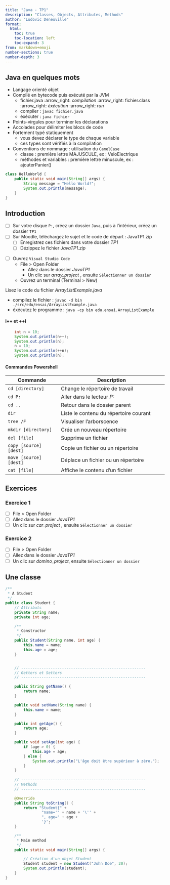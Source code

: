 ```yaml
---
title: "Java - TP1"
description: "Classes, Objects, Attributes, Methods"
author: "Ludovic Deneuville"
format:
  html:
    toc: true
    toc-location: left
    toc-expand: 3
from: markdown+emoji
number-sections: true
number-depth: 3
---
```


## Java en quelques mots

- Langage orienté objet
- Compilé en bytecode puis exécuté par la JVM
  - fichier.java :arrow_right: *compilation* :arrow_right: fichier.class :arrow_right: *éxécution* :arrow_right: *run*
  - compiler : `javac fichier.java`
  - éxécuter : `java fichier`
- Points-virgules pour terminer les déclarations 
- Accolades pour délimiter les blocs de code
- Fortement typé statiquement
  - vous devez déclarer le type de chaque variable
  - ces types sont vérifiés à la compilation
- Conventions de nommage : utilisation du `CamelCase`
  - classe : première lettre MAJUSCULE, ex : VeloElectrique
  - méthodes et variables : première lettre minuscule, ex : ajouterPanier()
  
  
```.java
class HelloWorld {
    public static void main(String[] args) { 
        String message = "Hello World!"; 
        System.out.println(message);
    }
}
```

## Introduction

:::::: {.callout-tip title="Conseil"}
- [ ] Sur votre disque `P:`, créez un dossier `Java`, puis à l'intérieur, créez un dossier `TP1`
- [ ] Sur Moodle, téléchargez le sujet et le code de départ : JavaTP1.zip
  - [ ] Enregistrez ces fichiers dans votre dossier *TP1*
  - [ ] Dézippez le fichier *JavaTP1.zip*
:::



- [ ] Ouvrez `Visual Studio Code`
  - File > Open Folder 
    - Allez dans le dossier *JavaTP1*
    - Un clic sur *array_project *, ensuite `Sélectionner un dossier`
  - Ouvrez un terminal (Terminal > New)

Lisez le code du fichier *ArrayListExample.java*

- compilez le fichier : `javac -d bin ./src/edu/ensai/ArrayListExample.java`
- éxécutez le programme : `java -cp bin edu.ensai.ArrayListExample`

#### i++ et ++i

```.java
    int n = 10;
    System.out.println(n++);
    System.out.println(n);
    n = 10;
    System.out.println(++n);
    System.out.println(n);
```

#### Commandes Powershell

| Commande                    | Description                                             |
|-----------------------------|---------------------------------------------------------|
| `cd [directory]`            | Change le répertoire de travail                         |
| `cd P:`                     | Aller dans le lecteur *P:*                              |
| `cd ..`                     | Retour dans le dossier parent                           |
| `dir`                       | Liste le contenu du répertoire courant                  |
| `tree /F`                   | Visualiser l'arborscence                                |
| `mkdir [directory]`         | Crée un nouveau répertoire                              |
| `del [file]`                | Supprime un fichier                                     |
| `copy [source] [dest]`      | Copie un fichier ou un répertoire                       |
| `move [source] [dest]`      | Déplace un fichier ou un répertoire                     |
| `cat [file]`                | Affiche le contenu d'un fichier                         |



## Exercices

### Exercice 1

- [ ] File > Open Folder 
- [ ] Allez dans le dossier *JavaTP1*
- [ ] Un clic sur *car_project *, ensuite `Sélectionner un dossier`


### Exercice 2

- [ ] File > Open Folder 
- [ ] Allez dans le dossier *JavaTP1*
- [ ] Un clic sur *domino_project*, ensuite `Sélectionner un dossier`


## Une classe

```.java
/**
 * A Student
 */
public class Student {
    // Attributs
    private String name;
    private int age;

    /**
     * Constructor
     */
    public Student(String name, int age) {
        this.name = name;
        this.age = age;
    }


    // -------------------------------------------------------
    // Getters et Setters
    // -------------------------------------------------------

    public String getName() {
        return name;
    }

    public void setName(String name) {
        this.name = name;
    }

    public int getAge() {
        return age;
    }

    public void setAge(int age) {
        if (age > 0) {
            this.age = age;
        } else {
            System.out.println("L'âge doit être supérieur à zéro.");
        }
    }
    
    // -------------------------------------------------------
    // Methods
    // -------------------------------------------------------

    @Override
    public String toString() {
        return "Student{" +
                "name='" + name + '\'' +
                ", age=" + age +
                '}';
    }

    /**
     * Main method
     */
    public static void main(String[] args) {

        // Création d'un objet Student
        Student student = new Student("John Doe", 20);
        System.out.println(student);
    }
}
```